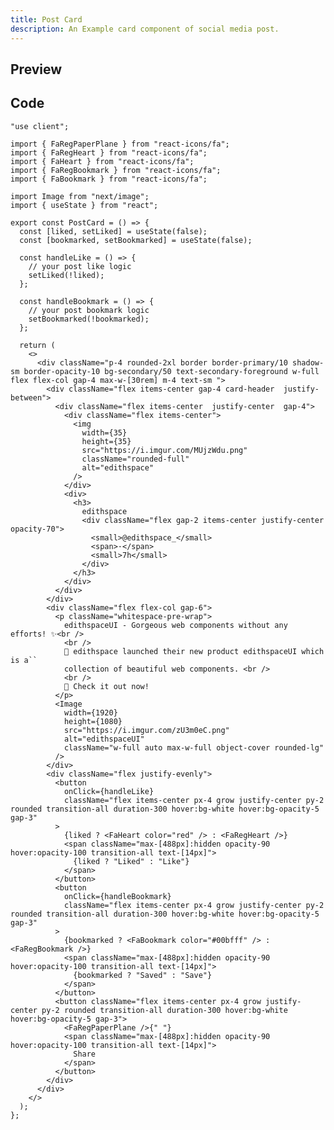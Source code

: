 ```yaml
---
title: Post Card
description: An Example card component of social media post.
---
```



## Preview

<PreviewContainer>
  <PostCard />
</PreviewContainer>

## Code

```tsx title="PostCard.tsx"
"use client";

import { FaRegPaperPlane } from "react-icons/fa";
import { FaRegHeart } from "react-icons/fa";
import { FaHeart } from "react-icons/fa";
import { FaRegBookmark } from "react-icons/fa";
import { FaBookmark } from "react-icons/fa";

import Image from "next/image";
import { useState } from "react";

export const PostCard = () => {
  const [liked, setLiked] = useState(false);
  const [bookmarked, setBookmarked] = useState(false);

  const handleLike = () => {
    // your post like logic
    setLiked(!liked);
  };

  const handleBookmark = () => {
    // your post bookmark logic
    setBookmarked(!bookmarked);
  };

  return (
    <>
      <div className="p-4 rounded-2xl border border-primary/10 shadow-sm border-opacity-10 bg-secondary/50 text-secondary-foreground w-full flex flex-col gap-4 max-w-[30rem] m-4 text-sm ">
        <div className="flex items-center gap-4 card-header  justify-between">
          <div className="flex items-center  justify-center  gap-4">
            <div className="flex items-center">
              <img
                width={35}
                height={35}
                src="https://i.imgur.com/MUjzWdu.png"
                className="rounded-full"
                alt="edithspace"
              />
            </div>
            <div>
              <h3>
                edithspace
                <div className="flex gap-2 items-center justify-center opacity-70">
                  <small>@edithspace_</small>
                  <span>·</span>
                  <small>7h</small>
                </div>
              </h3>
            </div>
          </div>
        </div>
        <div className="flex flex-col gap-6">
          <p className="whitespace-pre-wrap">
            edithspaceUI - Gorgeous web components without any efforts! ✨<br />
            <br />
            🚀 edithspace launched their new product edithspaceUI which is a``
            collection of beautiful web components. <br />
            <br />
            🥳 Check it out now!
          </p>
          <Image
            width={1920}
            height={1080}
            src="https://i.imgur.com/zU3m0eC.png"
            alt="edithspaceUI"
            className="w-full auto max-w-full object-cover rounded-lg"
          />
        </div>
        <div className="flex justify-evenly">
          <button
            onClick={handleLike}
            className="flex items-center px-4 grow justify-center py-2 rounded transition-all duration-300 hover:bg-white hover:bg-opacity-5 gap-3"
          >
            {liked ? <FaHeart color="red" /> : <FaRegHeart />}
            <span className="max-[488px]:hidden opacity-90 hover:opacity-100 transition-all text-[14px]">
              {liked ? "Liked" : "Like"}
            </span>
          </button>
          <button
            onClick={handleBookmark}
            className="flex items-center px-4 grow justify-center py-2 rounded transition-all duration-300 hover:bg-white hover:bg-opacity-5 gap-3"
          >
            {bookmarked ? <FaBookmark color="#00bfff" /> : <FaRegBookmark />}
            <span className="max-[488px]:hidden opacity-90 hover:opacity-100 transition-all text-[14px]">
              {bookmarked ? "Saved" : "Save"}
            </span>
          </button>
          <button className="flex items-center px-4 grow justify-center py-2 rounded transition-all duration-300 hover:bg-white hover:bg-opacity-5 gap-3">
            <FaRegPaperPlane />{" "}
            <span className="max-[488px]:hidden opacity-90 hover:opacity-100 transition-all text-[14px]">
              Share
            </span>
          </button>
        </div>
      </div>
    </>
  );
};
```
